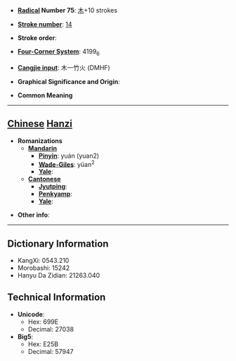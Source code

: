 * '''[[Wiktionary:Chinese radical index| Radical]] Number 75''': [[Wiktionary:Chinese radical index 木|木]]+10 strokes

* '''[[Wiktionary:Chinese total strokes index|Stroke number]]''': [[Wiktionary:Chinese total strokes index 14|14]]

* '''Stroke order''': 

* '''[[Wiktionary:Chinese four corner index|Four-Corner System]]''': 4199<sub>6</sub>

* '''[[Wiktionary:Chinese Cangjie index|Cangjie input]]''': 木一竹火 (DMHF)

* '''Graphical Significance and Origin''': 

* '''Common Meaning'''

----

== [[Chinese]] [[Hanzi]] ==

* '''Romanizations'''
** '''[[Mandarin]]'''
*** '''[[Pinyin]]''': yuán (yuan2)
*** '''[[Wade-Giles]]''': yüan<sup>2</sup>
*** '''[[Yale]]''': 
** '''[[Cantonese]]'''
*** '''[[Jyutping]]''':
*** '''[[Penkyamp]]''': 
*** '''[[Yale]]''': 

* '''Other info''': 

----

== Dictionary Information ==

* KangXi: 0543.210
* Morobashi: 15242
* Hanyu Da Zidian: 21263.040

== Technical Information ==

* '''Unicode''':
** Hex: 699E
** Decimal: 27038
* '''Big5''':
** Hex: E25B
** Decimal: 57947